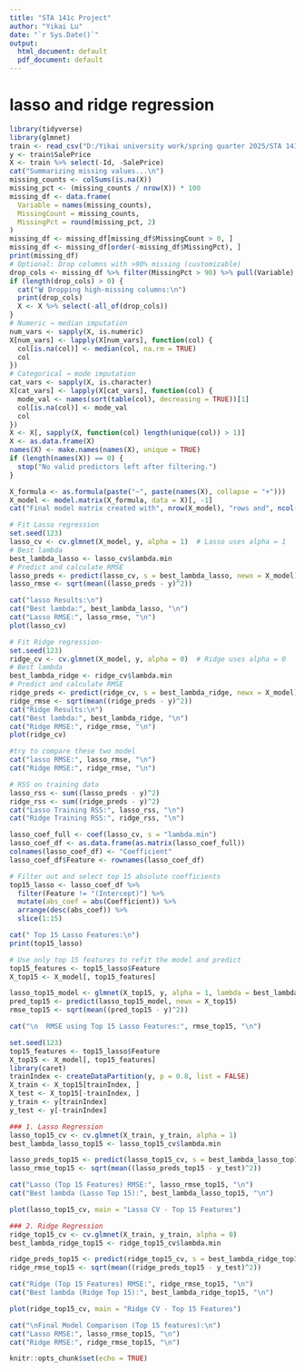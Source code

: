 ---
title: "STA 141c Project"
author: "Yikai Lu"
date: "`r Sys.Date()`"
output:
  html_document: default
  pdf_document: default
---

# lasso and ridge regression
```{r}
library(tidyverse)
library(glmnet)
train <- read_csv("D:/Yikai university work/spring quarter 2025/STA 141c/interaction_features_lasso_ridge.csv")
y <- train$SalePrice
X <- train %>% select(-Id, -SalePrice)
cat("Summarizing missing values...\n")
missing_counts <- colSums(is.na(X))
missing_pct <- (missing_counts / nrow(X)) * 100
missing_df <- data.frame(
  Variable = names(missing_counts),
  MissingCount = missing_counts,
  MissingPct = round(missing_pct, 2)
)
missing_df <- missing_df[missing_df$MissingCount > 0, ]
missing_df <- missing_df[order(-missing_df$MissingPct), ]
print(missing_df)
# Optional: Drop columns with >90% missing (customizable)
drop_cols <- missing_df %>% filter(MissingPct > 90) %>% pull(Variable)
if (length(drop_cols) > 0) {
  cat("🗑️ Dropping high-missing columns:\n")
  print(drop_cols)
  X <- X %>% select(-all_of(drop_cols))
}
# Numeric → median imputation
num_vars <- sapply(X, is.numeric)
X[num_vars] <- lapply(X[num_vars], function(col) {
  col[is.na(col)] <- median(col, na.rm = TRUE)
  col
})
# Categorical → mode imputation
cat_vars <- sapply(X, is.character)
X[cat_vars] <- lapply(X[cat_vars], function(col) {
  mode_val <- names(sort(table(col), decreasing = TRUE))[1]
  col[is.na(col)] <- mode_val
  col
})
X <- X[, sapply(X, function(col) length(unique(col)) > 1)]
X <- as.data.frame(X)
names(X) <- make.names(names(X), unique = TRUE)
if (length(names(X)) == 0) {
  stop("No valid predictors left after filtering.")
}

X_formula <- as.formula(paste("~", paste(names(X), collapse = "+")))
X_model <- model.matrix(X_formula, data = X)[, -1]
cat("Final model matrix created with", nrow(X_model), "rows and", ncol(X_model), "columns.\n")

```


```{r}
# Fit Lasso regression
set.seed(123)
lasso_cv <- cv.glmnet(X_model, y, alpha = 1)  # Lasso uses alpha = 1
# Best lambda
best_lambda_lasso <- lasso_cv$lambda.min
# Predict and calculate RMSE
lasso_preds <- predict(lasso_cv, s = best_lambda_lasso, newx = X_model)
lasso_rmse <- sqrt(mean((lasso_preds - y)^2))

cat("lasso Results:\n")
cat("Best lambda:", best_lambda_lasso, "\n")
cat("Lasso RMSE:", lasso_rmse, "\n")
plot(lasso_cv)

```
```{r}
# Fit Ridge regression-
set.seed(123)
ridge_cv <- cv.glmnet(X_model, y, alpha = 0)  # Ridge uses alpha = 0
# Best lambda
best_lambda_ridge <- ridge_cv$lambda.min
# Predict and calculate RMSE
ridge_preds <- predict(ridge_cv, s = best_lambda_ridge, newx = X_model)
ridge_rmse <- sqrt(mean((ridge_preds - y)^2))
cat("Ridge Results:\n")
cat("Best lambda:", best_lambda_ridge, "\n")
cat("Ridge RMSE:", ridge_rmse, "\n")
plot(ridge_cv)

```


```{r}
#try to compare these two model
cat("lasso RMSE:", lasso_rmse, "\n")
cat("Ridge RMSE:", ridge_rmse, "\n")
```

```{r}
# RSS on training data
lasso_rss <- sum((lasso_preds - y)^2)
ridge_rss <- sum((ridge_preds - y)^2)
cat("Lasso Training RSS:", lasso_rss, "\n")
cat("Ridge Training RSS:", ridge_rss, "\n")

```

```{r}
lasso_coef_full <- coef(lasso_cv, s = "lambda.min")
lasso_coef_df <- as.data.frame(as.matrix(lasso_coef_full))
colnames(lasso_coef_df) <- "Coefficient"
lasso_coef_df$Feature <- rownames(lasso_coef_df)

# Filter out and select top 15 absolute coefficients
top15_lasso <- lasso_coef_df %>%
  filter(Feature != "(Intercept)") %>%
  mutate(abs_coef = abs(Coefficient)) %>%
  arrange(desc(abs_coef)) %>%
  slice(1:15)

cat(" Top 15 Lasso Features:\n")
print(top15_lasso)
```

```{r}
# Use only top 15 features to refit the model and predict
top15_features <- top15_lasso$Feature
X_top15 <- X_model[, top15_features]

lasso_top15_model <- glmnet(X_top15, y, alpha = 1, lambda = best_lambda_lasso)
pred_top15 <- predict(lasso_top15_model, newx = X_top15)
rmse_top15 <- sqrt(mean((pred_top15 - y)^2))

cat("\n  RMSE using Top 15 Lasso Features:", rmse_top15, "\n")

```



```{r}
set.seed(123)
top15_features <- top15_lasso$Feature
X_top15 <- X_model[, top15_features]
library(caret)
trainIndex <- createDataPartition(y, p = 0.8, list = FALSE)
X_train <- X_top15[trainIndex, ]
X_test <- X_top15[-trainIndex, ]
y_train <- y[trainIndex]
y_test <- y[-trainIndex]

### 1. Lasso Regression 
lasso_top15_cv <- cv.glmnet(X_train, y_train, alpha = 1)
best_lambda_lasso_top15 <- lasso_top15_cv$lambda.min

lasso_preds_top15 <- predict(lasso_top15_cv, s = best_lambda_lasso_top15, newx = X_test)
lasso_rmse_top15 <- sqrt(mean((lasso_preds_top15 - y_test)^2))

cat("Lasso (Top 15 Features) RMSE:", lasso_rmse_top15, "\n")
cat("Best lambda (Lasso Top 15):", best_lambda_lasso_top15, "\n")

plot(lasso_top15_cv, main = "Lasso CV - Top 15 Features")

### 2. Ridge Regression
ridge_top15_cv <- cv.glmnet(X_train, y_train, alpha = 0)
best_lambda_ridge_top15 <- ridge_top15_cv$lambda.min

ridge_preds_top15 <- predict(ridge_top15_cv, s = best_lambda_ridge_top15, newx = X_test)
ridge_rmse_top15 <- sqrt(mean((ridge_preds_top15 - y_test)^2))

cat("Ridge (Top 15 Features) RMSE:", ridge_rmse_top15, "\n")
cat("Best lambda (Ridge Top 15):", best_lambda_ridge_top15, "\n")

plot(ridge_top15_cv, main = "Ridge CV - Top 15 Features")

cat("\nFinal Model Comparison (Top 15 features):\n")
cat("Lasso RMSE:", lasso_rmse_top15, "\n")
cat("Ridge RMSE:", ridge_rmse_top15, "\n")

```











```{r setup, include=FALSE}
knitr::opts_chunk$set(echo = TRUE)
```

